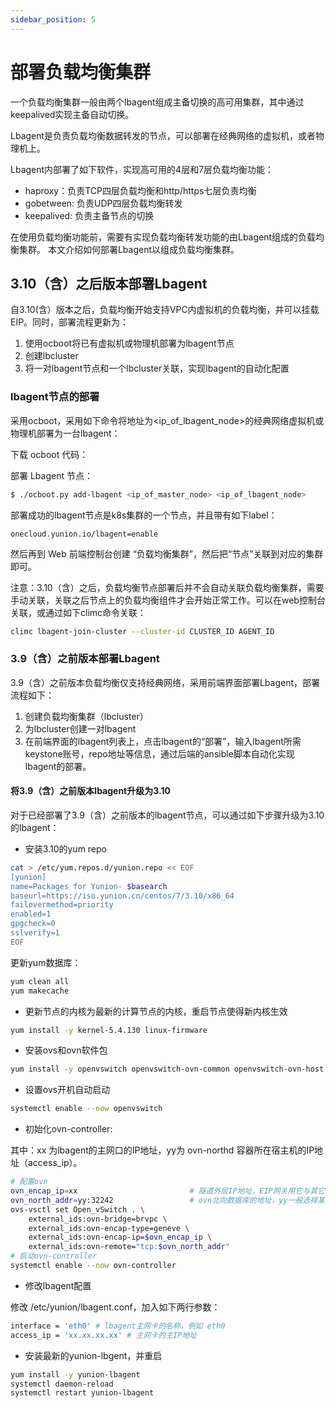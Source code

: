 ```yaml
---
sidebar_position: 5
---
```


# 部署负载均衡集群

一个负载均衡集群一般由两个lbagent组成主备切换的高可用集群，其中通过keepalived实现主备自动切换。

Lbagent是负责负载均衡数据转发的节点，可以部署在经典网络的虚拟机，或者物理机上。

Lbagent内部署了如下软件，实现高可用的4层和7层负载均衡功能：

* haproxy：负责TCP四层负载均衡和http/https七层负责均衡
* gobetween: 负责UDP四层负载均衡转发
* keepalived: 负责主备节点的切换

在使用负载均衡功能前，需要有实现负载均衡转发功能的由Lbagent组成的负载均衡集群。
本文介绍如何部署Lbagent以组成负载均衡集群。

## 3.10（含）之后版本部署Lbagent

自3.10(含）版本之后，负载均衡开始支持VPC内虚拟机的负载均衡，并可以挂载EIP。同时，部署流程更新为：

1. 使用ocboot将已有虚拟机或物理机部署为lbagent节点
2. 创建lbcluster
3. 将一对lbagent节点和一个lbcluster关联，实现lbagent的自动化配置

### lbagent节点的部署

采用ocboot，采用如下命令将地址为\<ip_of_lbagent_node\>的经典网络虚拟机或物理机部署为一台lbagent：

下载 ocboot 代码：


<OcbootClone />

部署 Lbagent 节点：

```bash
$ ./ocboot.py add-lbagent <ip_of_master_node> <ip_of_lbagent_node>
```

部署成功的lbagent节点是k8s集群的一个节点，并且带有如下label：

```
onecloud.yunion.io/lbagent=enable
```

然后再到 Web 前端控制台创建 “负载均衡集群”，然后把“节点”关联到对应的集群即可。

注意：3.10（含）之后，负载均衡节点部署后并不会自动关联负载均衡集群，需要手动关联，关联之后节点上的负载均衡组件才会开始正常工作。可以在web控制台关联，或通过如下climc命令关联：

```bash
climc lbagent-join-cluster --cluster-id CLUSTER_ID AGENT_ID
```

### 3.9（含）之前版本部署Lbagent

3.9（含）之前版本负载均衡仅支持经典网络，采用前端界面部署Lbagent，部署流程如下：

1. 创建负载均衡集群（lbcluster）
2. 为lbcluster创建一对lbagent
3. 在前端界面的lbagent列表上，点击lbagent的“部署”，输入lbagent所需keystone账号，repo地址等信息，通过后端的ansible脚本自动化实现lbagent的部署。

#### 将3.9（含）之前版本lbagent升级为3.10

对于已经部署了3.9（含）之前版本的lbagent节点，可以通过如下步骤升级为3.10的lbagent：

* 安装3.10的yum repo
```bash
cat > /etc/yum.repos.d/yunion.repo << EOF
[yunion]
name=Packages for Yunion- $basearch
baseurl=https://iso.yunion.cn/centos/7/3.10/x86_64
failovermethod=priority
enabled=1
gpgcheck=0
sslverify=1
EOF
```

更新yum数据库：

```bash
yum clean all
yum makecache
```

* 更新节点的内核为最新的计算节点的内核，重启节点使得新内核生效

```bash
yum install -y kernel-5.4.130 linux-firmware
```

* 安装ovs和ovn软件包

```bash
yum install -y openvswitch openvswitch-ovn-common openvswitch-ovn-host kmod-openvswitch
```

* 设置ovs开机自动启动

```bash
systemctl enable --now openvswitch
```

* 初始化ovn-controller: 

其中：xx 为lbagent的主网口的IP地址，yy为 ovn-northd 容器所在宿主机的IP地址（access_ip）。
```bash
# 配置ovn
ovn_encap_ip=xx							# 隧道外层IP地址，EIP网关用它与其它计算节点通信
ovn_north_addr=yy:32242					# ovn北向数据库的地址，yy一般选择某台宿主机ip地址；端口默认为32242，对应k8s default-ovn-north service中的端口号
ovs-vsctl set Open_vSwitch . \
	external_ids:ovn-bridge=brvpc \
	external_ids:ovn-encap-type=geneve \
	external_ids:ovn-encap-ip=$ovn_encap_ip \
	external_ids:ovn-remote="tcp:$ovn_north_addr"
# 启动ovn-controller
systemctl enable --now ovn-controller
```

* 修改lbagent配置

修改 /etc/yunion/lbagent.conf，加入如下两行参数：

```bash
interface = 'eth0' # lbagent主网卡的名称，例如 eth0
access_ip = 'xx.xx.xx.xx' # 主网卡的主IP地址
```


* 安装最新的yunion-lbgent，并重启

```bash
yum install -y yunion-lbagent
systemctl daemon-reload
systemctl restart yunion-lbagent
```
